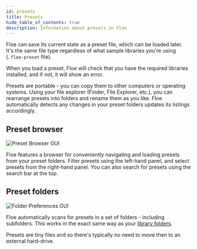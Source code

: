 ```yaml
---
id: presets
title: Presets
hide_table_of_contents: true
description: Information about presets in Floe
---
```


<!--
SPDX-FileCopyrightText: 2025 Sam Windell
SPDX-License-Identifier: MIT
-->

Floe can save its current state as a preset file, which can be loaded later. It's the same file type regardless of what sample libraries you're using (`.floe-preset` file). 

When you load a preset, Floe will check that you have the required libraries installed, and if not, it will show an error.

Presets are portable - you can copy them to other computers or operating systems. Using your file explorer (Finder, File Explorer, etc.), you can rearrange presets into folders and rename them as you like. Floe automatically detects any changes in your preset folders updates its listings accordingly.

## Preset browser

![Preset Browser GUI](/images/preset-browser.png)

Floe features a browser for conveniently navigating and loading presets from your preset folders. Filter presets using the left-hand panel, and select presets from the right-hand panel. You can also search for presets using the search bar at the top.

## Preset folders

![Folder Preferences GUI](/images/folder-preferences.png)

Floe automatically scans for presets in a set of folders - including subfolders. This works in the exact same way as your [library folders](/docs/usage/sample-libraries).

Presets are tiny files and so there's typically no need to move then to an external hard-drive.

